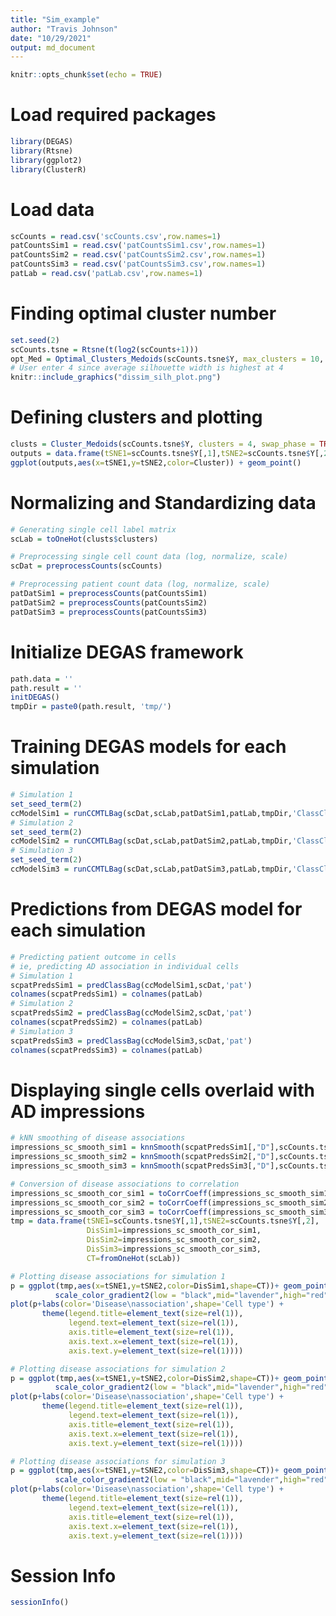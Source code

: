 ```yaml
---
title: "Sim_example"
author: "Travis Johnson"
date: "10/29/2021"
output: md_document
---
```


```r
knitr::opts_chunk$set(echo = TRUE)
```

# Load required packages
```r
library(DEGAS)
library(Rtsne)
library(ggplot2)
library(ClusterR)
```

# Load data
```r
scCounts = read.csv('scCounts.csv',row.names=1)
patCountsSim1 = read.csv('patCountsSim1.csv',row.names=1)
patCountsSim2 = read.csv('patCountsSim2.csv',row.names=1)
patCountsSim3 = read.csv('patCountsSim3.csv',row.names=1)
patLab = read.csv('patLab.csv',row.names=1)
```

# Finding optimal cluster number
```r
set.seed(2)
scCounts.tsne = Rtsne(t(log2(scCounts+1)))
opt_Med = Optimal_Clusters_Medoids(scCounts.tsne$Y, max_clusters = 10, criterion = "silhouette",distance_metric="euclidean")
# User enter 4 since average silhouette width is highest at 4
knitr::include_graphics("dissim_silh_plot.png")
```

# Defining clusters and plotting
```r
clusts = Cluster_Medoids(scCounts.tsne$Y, clusters = 4, swap_phase = TRUE, verbose = F)
outputs = data.frame(tSNE1=scCounts.tsne$Y[,1],tSNE2=scCounts.tsne$Y[,2],Cluster=factor(clusts$clusters))
ggplot(outputs,aes(x=tSNE1,y=tSNE2,color=Cluster)) + geom_point()
```

# Normalizing and Standardizing data
```r
# Generating single cell label matrix
scLab = toOneHot(clusts$clusters)

# Preprocessing single cell count data (log, normalize, scale)
scDat = preprocessCounts(scCounts)

# Preprocessing patient count data (log, normalize, scale)
patDatSim1 = preprocessCounts(patCountsSim1)
patDatSim2 = preprocessCounts(patCountsSim2)
patDatSim3 = preprocessCounts(patCountsSim3)
```

# Initialize DEGAS framework
```r
path.data = ''
path.result = ''
initDEGAS()
tmpDir = paste0(path.result, 'tmp/')
```

# Training DEGAS models for each simulation
```r
# Simulation 1
set_seed_term(2)
ccModelSim1 = runCCMTLBag(scDat,scLab,patDatSim1,patLab,tmpDir,'ClassClass','DenseNet',3,5)
# Simulation 2
set_seed_term(2)
ccModelSim2 = runCCMTLBag(scDat,scLab,patDatSim2,patLab,tmpDir,'ClassClass','DenseNet',3,5)
# Simulation 3
set_seed_term(2)
ccModelSim3 = runCCMTLBag(scDat,scLab,patDatSim3,patLab,tmpDir,'ClassClass','DenseNet',3,5)
```

# Predictions from DEGAS model for each simulation
```r
# Predicting patient outcome in cells
# ie, predicting AD association in individual cells
# Simulation 1
scpatPredsSim1 = predClassBag(ccModelSim1,scDat,'pat')
colnames(scpatPredsSim1) = colnames(patLab)
# Simulation 2
scpatPredsSim2 = predClassBag(ccModelSim2,scDat,'pat')
colnames(scpatPredsSim2) = colnames(patLab)
# Simulation 3
scpatPredsSim3 = predClassBag(ccModelSim3,scDat,'pat')
colnames(scpatPredsSim3) = colnames(patLab)
```

# Displaying single cells overlaid with AD impressions
```r
# kNN smoothing of disease associations
impressions_sc_smooth_sim1 = knnSmooth(scpatPredsSim1[,"D"],scCounts.tsne$Y)
impressions_sc_smooth_sim2 = knnSmooth(scpatPredsSim2[,"D"],scCounts.tsne$Y)
impressions_sc_smooth_sim3 = knnSmooth(scpatPredsSim3[,"D"],scCounts.tsne$Y)

# Conversion of disease associations to correlation
impressions_sc_smooth_cor_sim1 = toCorrCoeff(impressions_sc_smooth_sim1)
impressions_sc_smooth_cor_sim2 = toCorrCoeff(impressions_sc_smooth_sim2)
impressions_sc_smooth_cor_sim3 = toCorrCoeff(impressions_sc_smooth_sim3)
tmp = data.frame(tSNE1=scCounts.tsne$Y[,1],tSNE2=scCounts.tsne$Y[,2],
                 DisSim1=impressions_sc_smooth_cor_sim1,
                 DisSim2=impressions_sc_smooth_cor_sim2,
                 DisSim3=impressions_sc_smooth_cor_sim3,
                 CT=fromOneHot(scLab))

# Plotting disease associations for simulation 1
p = ggplot(tmp,aes(x=tSNE1,y=tSNE2,color=DisSim1,shape=CT))+ geom_point() + 
          scale_color_gradient2(low = "black",mid="lavender",high="red")
plot(p+labs(color='Disease\nassociation',shape='Cell type') +
       theme(legend.title=element_text(size=rel(1)),
             legend.text=element_text(size=rel(1)),
             axis.title=element_text(size=rel(1)),
             axis.text.x=element_text(size=rel(1)),
             axis.text.y=element_text(size=rel(1))))

# Plotting disease associations for simulation 2
p = ggplot(tmp,aes(x=tSNE1,y=tSNE2,color=DisSim2,shape=CT))+ geom_point() + 
          scale_color_gradient2(low = "black",mid="lavender",high="red")
plot(p+labs(color='Disease\nassociation',shape='Cell type') +
       theme(legend.title=element_text(size=rel(1)),
             legend.text=element_text(size=rel(1)),
             axis.title=element_text(size=rel(1)),
             axis.text.x=element_text(size=rel(1)),
             axis.text.y=element_text(size=rel(1))))

# Plotting disease associations for simulation 3
p = ggplot(tmp,aes(x=tSNE1,y=tSNE2,color=DisSim3,shape=CT))+ geom_point() + 
          scale_color_gradient2(low = "black",mid="lavender",high="red")
plot(p+labs(color='Disease\nassociation',shape='Cell type') +
       theme(legend.title=element_text(size=rel(1)),
             legend.text=element_text(size=rel(1)),
             axis.title=element_text(size=rel(1)),
             axis.text.x=element_text(size=rel(1)),
             axis.text.y=element_text(size=rel(1))))
```

# Session Info
```r
sessionInfo()
```









